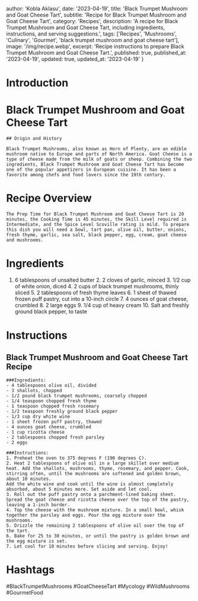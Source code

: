 
  author: 'Kobla Aklasu',
  date: '2023-04-19',
  title: 'Black Trumpet Mushroom and Goat Cheese Tart',
  subtitle: 'Recipe for Black Trumpet Mushroom and Goat Cheese Tart',
  category: 'Recipes',
  description: 'A recipe for Black Trumpet Mushroom and Goat Cheese Tart, including ingredients, instructions, and serving suggestions.',
  tags: ['Recipes', 'Mushrooms', 'Culinary', 'Gourmet', 'black trumpet mushroom and goat cheese tart'],
  image: '/img/recipe.webp',
  excerpt: 'Recipe instructions to prepare Black Trumpet Mushroom and Goat Cheese Tart.',
  published: true,
  published_at: '2023-04-19',
  updated: true,
  updated_at: '2023-04-19'
}


  # Introduction

# Black Trumpet Mushroom and Goat Cheese Tart
    
    ## Origin and History
    
    Black Trumpet Mushrooms, also known as Horn of Plenty, are an edible mushroom native to Europe and parts of North America. Goat Cheese is a type of cheese made from the milk of goats or sheep. Combining the two ingredients, Black Trumpet Mushroom and Goat Cheese Tart has become one of the popular appetizers in European cuisine. It has been a favorite among chefs and food lovers since the 19th century.

# Recipe Overview

    The Prep Time for Black Trumpet Mushroom and Goat Cheese Tart is 20 minutes, the Cooking Time is 45 minutes, the Skill Level required is Intermediate, and the Spice Level Scoville rating is mild. To prepare this dish you will need a bowl, tart pan, olive oil, butter, onions, fresh thyme, garlic, sea salt, black pepper, egg, cream, goat cheese and mushrooms.

# Ingredients

1. 6 tablespoons of unsalted butter
    2. 2 cloves of garlic, minced
    3. 1/2 cup of white onion, diced
    4. 2 cups of black trumpet mushrooms, thinly sliced
    5. 2 tablespoons of fresh thyme leaves
    6. 1 sheet of thawed frozen puff pastry, cut into a 10-inch circle
    7. 4 ounces of goat cheese, crumbled
    8. 2 large eggs
    9. 1/4 cup of heavy cream
    10. Salt and freshly ground black pepper, to taste

# Instructions

## Black Trumpet Mushroom and Goat Cheese Tart Recipe
    
    ###Ingredients:
    - 4 tablespoons olive oil, divided
    - 3 shallots, chopped
    - 1/2 pound black trumpet mushrooms, coarsely chopped
    - 1/4 teaspoon chopped fresh thyme
    - 1 teaspoon chopped fresh rosemary
    - 1/2 teaspoon freshly ground black pepper
    - 1/3 cup dry white wine
    - 1 sheet frozen puff pastry, thawed
    - 4 ounces goat cheese, crumbled
    - 1 cup ricotta cheese
    - 2 tablespoons chopped fresh parsley
    - 2 eggs
    
    ###Instructions:
    1. Preheat the oven to 375 degrees F (190 degrees C).
    2. Heat 2 tablespoons of olive oil in a large skillet over medium heat. Add the shallots, mushrooms, thyme, rosemary, and pepper. Cook, stirring often, until the mushrooms are softened and golden brown, about 10 minutes.
    Add the white wine and cook until the wine is almost completely absorbed, about 5 minutes more. Set aside and let cool.
    3. Roll out the puff pastry onto a parchment-lined baking sheet. Spread the goat cheese and ricotta cheese over the top of the pastry, leaving a 1-inch border.
    4. Top the cheese with the mushroom mixture. In a small bowl, whisk together the parsley and eggs. Pour the egg mixture over the mushrooms.
    5. Drizzle the remaining 2 tablespoons of olive oil over the top of the tart.
    6. Bake for 25 to 30 minutes, or until the pastry is golden brown and the egg mixture is set.
    7. Let cool for 10 minutes before slicing and serving. Enjoy!

# Hashtags

#BlackTrumpetMushrooms #GoatCheeseTart #Mycology #WildMushrooms #GourmetFood



